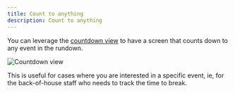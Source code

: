 ```yaml
---
title: Count to anything
description: Count to anything
---
```


You can leverage the [countdown view](/views/countdown) to have a screen that counts down to any event in the rundown.
 
![Countdown view](../../../assets/screenshots/views/countdown-2.png)

This is useful for cases where you are interested in a specific event, ie, for the back-of-house staff who needs to track the time to break.

